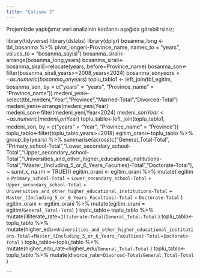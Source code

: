 ```yaml
---
title: "Çalışma 2"
---
```


Projemizde yaptığımız veri analizinin kodlarını aşağıda görebilirsiniz;


library(tidyverse)
library(dslabs)
library(dplyr)
bosanma_long <- tbl_bosanma %>%
  pivot_longer(-Province_name, names_to = "years", values_to = "bosanma_sayisi")
bosanma_sirali<-arrange(bosanma_long,years)
bosanma_sirali<-bosanma_sirali|>relocate(years,.before=Province_name)
bosanma_son<-filter(bosanma_sirali,years>=2008,years<2024)
bosanma_son$years<-as.numeric(bosanma_son$years)
toplu_tablo1 <- left_join(tbl_egitim, bosanma_son, by = c("years" = "years", "Province_name" = "Province_name"))
medeni_yeni<-select(tbl_medeni,"Year","Province","Married-Total","Divorced-Total")
medeni_yeni<-arrange(medeni_yeni,Year)                              
medeni_son<-filter(medeni_yeni,Year<2024)
medeni_son$Year<-as.numeric(medeni_son$Year)
toplu_tablo<-left_join(toplu_tablo1, medeni_son, by = c("years" = "Year", "Province_name" = "Province"))
toplu_tablo<-filter(toplu_tablo,years>=2018)
egitim_orani<-toplu_tablo %>%
  group_by(years) %>%
  summarise(across(c("General_Total-Total", "Primary_school-Total","Lower_secondary_school-Total","Upper_secondary_school-Total","Universities_and_other_higher_educational_institutions-Total","Master_(Including_5_or_6_Years_Faculties)-Total","Doctorate-Total"), ~ sum(.x, na.rm = TRUE)))
egitim_orani <- egitim_orani %>%
  mutate(
    egitim = 
      `Primary_school-Total` +
      `Lower_secondary_school-Total` +
      `Upper_secondary_school-Total` +
      `Universities_and_other_higher_educational_institutions-Total` +
      `Master_(Including_5_or_6_Years_Faculties)-Total` +
      `Doctorate-Total`
  )
egitim_orani <- egitim_orani %>%
  mutate(egitim_orani = egitim/`General_Total-Total`  )
toplu_tablo<-toplu_tablo %>%
  mutate(Illiterate_rate=`Illiterate-Total`/`General_Total-Total`
           )
toplu_tablo<-toplu_tablo %>%
  mutate(higher_edu=`Universities_and_other_higher_educational_institutions-Total`+`Master_(Including_5_or_6_Years_Faculties)-Total`+`Doctorate-Total`
  )
toplu_tablo<-toplu_tablo %>%
  mutate(higher_edu_rate=higher_edu/`General_Total-Total`
  )
toplu_tablo<-toplu_tablo %>%
  mutate(divorce_rate=`Divorced-Total`/`General_Total-Total`
  )

```

